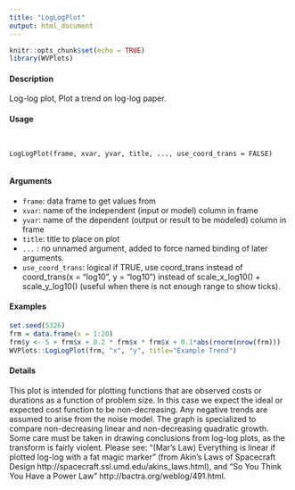```yaml
---
title: "LogLogPlot"
output: html_document
---
```


```r
knitr::opts_chunk$set(echo = TRUE)
library(WVPlots)
```



#### Description

 Log-log plot, Plot a trend on log-log paper.

 
#### Usage
<pre><code>

LogLogPlot(frame, xvar, yvar, title, ..., use_coord_trans = FALSE)

</code></pre> 
#### Arguments

* ``frame``: data frame to get values from
* ``xvar ``:  name of the independent (input or model) column in frame
* ``yvar``:   name of the dependent (output or result to be modeled) column in frame
* ``title ``:    title to place on plot
* ``... `` : no unnamed argument, added to force named binding of later arguments.
* ``use_coord_trans``: logical if TRUE, use coord_trans instead of coord_trans(x = "log10", y = "log10")
instead of scale_x_log10() + scale_y_log10() (useful when there is not enough range to show ticks).


 
#### Examples
```r

set.seed(5326)
frm = data.frame(x = 1:20)
frm$y <- 5 + frm$x + 0.2 * frm$x * frm$x + 0.1*abs(rnorm(nrow(frm)))
WVPlots::LogLogPlot(frm, "x", "y", title="Example Trend")

```

#### Details

This plot is intended for plotting functions that are observed costs or durations as a function of
problem size. In this case we expect the ideal or expected cost function to be non-decreasing. Any
negative trends are assumed to arise from the noise model. The graph is specialized to compare
non-decreasing linear and non-decreasing quadratic growth.
Some care must be taken in drawing conclusions from log-log plots, as the transform is fairly
violent. Please see: "(Mar's Law) Everything is linear if plotted log-log with a fat magic marker"
(from Akin's Laws of Spacecraft Design http://spacecraft.ssl.umd.edu/akins_laws.html),
and "So You Think You Have a Power Law" http://bactra.org/weblog/491.html.